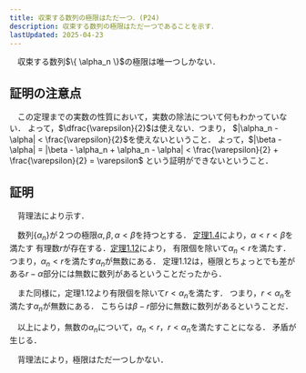 ```yaml
---
title: 収束する数列の極限はただ一つ．(P24)
description: 収束する数列の極限はただ一つであることを示す．
lastUpdated: 2025-04-23
---
```


<Card title="定理1.12'">
　収束する数列$\{ \alpha_n \}$の極限は唯一つしかない．
</Card>

## 証明の注意点
　この定理までの実数の性質において，実数の除法について何もわかっていない．
よって，$\dfrac{\varepsilon}{2}$は使えない．つまり，
$|\alpha_n - \alpha| < \frac{\varepsilon}{2}$を使えないということ．
よって，$|\beta - \alpha| = |\beta - \alpha_n + \alpha_n - \alpha| < \frac{\varepsilon}{2} + \frac{\varepsilon}{2} = \varepsilon$
という証明ができないということ．

## 証明
　背理法により示す．

　数列$\{ \alpha_n \}$が２つの極限$\alpha, \beta, \alpha < \beta$を持つとする．
[定理1.4](/real_number/014_consistency/)により，$\alpha < r < \beta$を満たす
有理数$r$が存在する．[定理1.12](/real_number/027_limit_of_a_sequence_2/)により，
有限個を除いて$\alpha_n < r$を満たす．つまり，$\alpha_n < r$を満たす$\alpha_n$が無数にある．
定理1.12は，極限とちょっとでも差がある$r - \alpha$部分には無数に数列があるということだったから．

　また同様に，定理1.12より有限個を除いて$r < \alpha_n$を満たす．
つまり，$r < \alpha_n$を満たす$\alpha_n$が無数にある．
こちらは$\beta - r$部分に無数に数列があるということだ．

　以上により，無数の$\alpha_n$について，$\alpha_n < r，r < \alpha_n$を満たすことになる．
矛盾が生じる．

　背理法により，極限はただ一つしかない．

